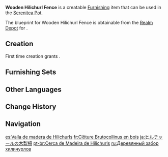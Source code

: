 {{Furnishing Infobox
|id             = 374103
|image          = Item Wooden Hilichurl Fence.png
|category       = Outdoor Furnishing
|subcategory    = Fence
|quality        = 2
|adeptal_energy = 30
|load           = 65
|reduced_load   = 47
|description    = A hilichurl-style wooden fence made unusually sturdy by the use of large and heavy fir planks. The timber even seems to have been treated with some ancient lost art that allows them to ever so slightly withstand erosion by [[Pyro]].
|blueprint      = Realm Depot
}}
'''Wooden Hilichurl Fence''' is a creatable [[Furnishing]] item that can be used in the [[Serenitea Pot]].

The blueprint for Wooden Hilichurl Fence is obtainable from the [[Realm Depot]] for {{Item|Realm Currency|24|x=80}}.

==Creation==
First time creation grants {{Item|Trust|24|x=30}}.
{{Recipe
|type = Creation
|time = 12h
|Fir Wood = 4
|sort = Fir Wood
}}

==Furnishing Sets==
{{Craft Usage|type=Furnishing Set}}

==Other Languages==
{{Other Languages
|default_hidden = 1
|en      = Wooden Hilichurl Fence
|zhs     = 丘丘木制围栏
|zhs_rm  = Qiūqiū Mù-zhì Wéilán
|zht     = 丘丘木製圍欄
|zht_rm  = Qiūqiū Mù-zhì Wéilán
|ja      = ヒルチャールの木製柵
|ja_rm   = Hiruchaaru no Mokusei Saku
|ko      = 츄츄족 나무 울타리
|es      = Valla de madera de Hilichurls
|fr      = Clôture Brutocollinus en bois
|ru      = Деревянный забор хиличурлов
|th      = รั้วไม้ Hilichurl
|th_rm   = 
|vi      = Hàng Rào Gỗ Hilichurl
|de      = Hilichurl-Holzzaun
|id      = Pagar Kayu Hilichurl
|pt      = Cerca de Madeira de Hilichurls
|tr      = Ahşap Dağ Yabanisi Çiti
|it      = Recinto in legno hilichurliano
}}

==Change History==
{{Change History|1.5}}

==Navigation==
{{Furnishing Navbox|exterior}}

[[es:Valla de madera de Hilichurls]]
[[fr:Clôture Brutocollinus en bois]]
[[ja:ヒルチャールの木製柵]]
[[pt-br:Cerca de Madeira de Hilichurls]]
[[ru:Деревянный забор хиличурлов]]